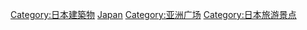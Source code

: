 {{Commonscat|Squares in Japan}}

[[Category:日本建築物|Category:日本建築物]]
[[Category:各國廣場|Japan]]
[[Category:亚洲广场|Category:亚洲广场]]
[[Category:日本旅游景点|Category:日本旅游景点]]